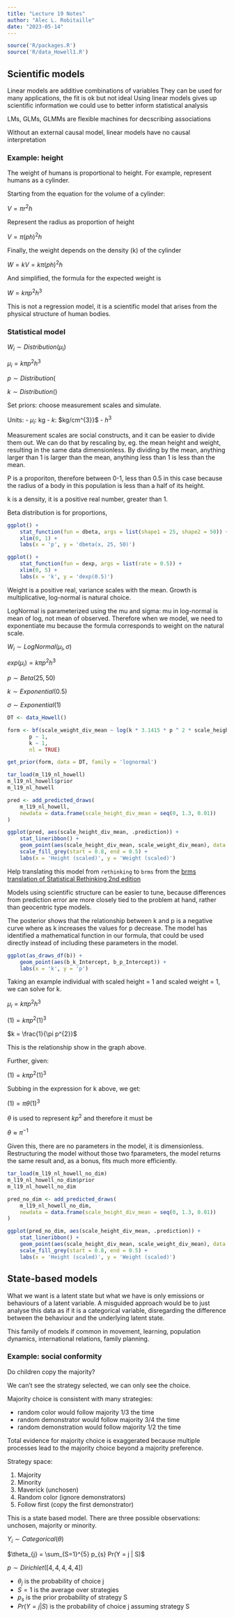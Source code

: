 ```yaml
---
title: "Lecture 19 Notes"
author: "Alec L. Robitaille"
date: "2023-05-14"
---
```


```r
source('R/packages.R')
source('R/data_Howell1.R')
```

## Scientific models

Linear models are additive combinations of variables
They can be used for many applications, the fit is ok but not ideal
Using linear models gives up scientific information we could use to better inform statistical analysis


LMs, GLMs, GLMMs are flexible machines for decscribing associations

Without an external causal model, linear models have no causal interpretation


### Example: height

The weight of humans is proportional to height. For example, represent humans as a cylinder. 

Starting from the equation for the volume of a cylinder:

$V = \pi r^{2} h$

Represent the radius as proportion of height

$V = \pi (ph)^{2} h$

Finally, the weight depends on the density (k) of the cylinder

$W = kV = k \pi (ph)^{2} h$

And simplified, the formula for the expected weight is

$W = k \pi p^{2}h^{3}$

This is not a regression model, it is a scientific model that arises from the physical structure of human bodies. 


### Statistical model

$W_{i} \sim Distribution(\mu_{i})$

$\mu_{i} = k \pi p^{2} h^{3}$

$p \sim Distribution($

$k \sim Distribution()$


Set priors: choose measurement scales and simulate. 

Units: 
- $\mu_{i}$: kg
- $k$: $kg/cm^{3}}$ 
- $h^{3}$

Measurement scales are social constructs, and it can be easier to divide them out. 
We can do that by rescaling by, eg. the mean height and weight, resulting in the same data dimensionless. 
By dividing by the mean, anything larger than 1 is larger than the mean, anything less than 1 is less than the mean. 


P is a proporiton, therefore between 0-1, less than 0.5 in this case because the radius of a body in this population is less than a half of its height. 

k is a density, it is a positive real number, greater than 1. 

Beta distribution is for proportions, 


```r
ggplot() + 
    stat_function(fun = dbeta, args = list(shape1 = 25, shape2 = 50)) + 
    xlim(0, 1) + 
    labs(x = 'p', y = 'dbeta(x, 25, 50)')

ggplot() + 
    stat_function(fun = dexp, args = list(rate = 0.5)) + 
    xlim(0, 5) + 
    labs(x = 'k', y = 'dexp(0.5)')
```

Weight is a positive real, variance scales with the mean. Growth is multiplicative, log-normal is natural choice. 

LogNormal is parameterized using the mu and sigma: mu in log-normal is mean of log, not mean of observed. Therefore when we model, we need to exponentiate mu because the formula corresponds to weight on the natural scale. 


$W_{i} \sim LogNormal(\mu_{i}, \sigma)$

$exp(\mu_{i}) = k \pi p^{2} h^{3}$

$p \sim Beta(25, 50)$

$k \sim Exponential(0.5)$

$\sigma \sim Exponential(1)$



```r
DT <- data_Howell()

form <- bf(scale_weight_div_mean ~ log(k * 3.1415 * p ^ 2 * scale_height_div_mean ^ 3),
       p ~ 1,
       k ~ 1,
       nl = TRUE)

get_prior(form, data = DT, family = 'lognormal')
```


```r
tar_load(m_l19_nl_howell)
m_l19_nl_howell$prior
m_l19_nl_howell

pred <- add_predicted_draws(
    m_l19_nl_howell, 
    newdata = data.frame(scale_height_div_mean = seq(0, 1.3, 0.01))
)

ggplot(pred, aes(scale_height_div_mean, .prediction)) + 
    stat_lineribbon() + 
    geom_point(aes(scale_height_div_mean, scale_weight_div_mean), data = DT) + 
    scale_fill_grey(start = 0.8, end = 0.5) + 
    labs(x = 'Height (scaled)', y = 'Weight (scaled)')
```

Help translating this model from `rethinking` to `brms` from the [brms translation of Statistical Rethinking 2nd edition](https://bookdown.org/content/4857/generalized-linear-madness.html#geometric-people)


Models using scientific structure can be easier to tune, because differences from prediction error are more closely tied to the problem at hand, rather than geocentric type models. 

The posterior shows that the relationship between k and p is a negative curve where as k increases the values for p decrease. The model has identified a mathematical function in our formula, that could be used directly instead of including these parameters in the model.

```r
ggplot(as_draws_df(b)) + 
    geom_point(aes(b_k_Intercept, b_p_Intercept)) + 
    labs(x = 'k', y = 'p')
```


Taking an example individual with scaled height = 1 and scaled weight = 1, we can solve for k. 

$\mu_{i} = k \pi p^{2} h^{3}$

$(1) = k \pi p^{2} (1)^{3}$

$k = \frac{1}{\pi p^{2}}$

This is the relationship show in the graph above. 

Further, given:

$(1) = k \pi p^{2} (1)^{3}$

Subbing in the expression for k above, we get:

$(1) = \pi \theta (1)^{3}$

$\theta$ is used to represent $k p^2$ and therefore it must be 

$\theta \approx \pi^{-1}$

Given this, there are no parameters in the model, it is dimensionless. 
Restructuring the model without those two fparameters, the model returns 
the same result and, as a bonus, fits much more efficiently.   


```r
tar_load(m_l19_nl_howell_no_dim)
m_l19_nl_howell_no_dim$prior
m_l19_nl_howell_no_dim

pred_no_dim <- add_predicted_draws(
    m_l19_nl_howell_no_dim, 
    newdata = data.frame(scale_height_div_mean = seq(0, 1.3, 0.01))
)

ggplot(pred_no_dim, aes(scale_height_div_mean, .prediction)) + 
    stat_lineribbon() + 
    geom_point(aes(scale_height_div_mean, scale_weight_div_mean), data = DT) + 
    scale_fill_grey(start = 0.8, end = 0.5) + 
    labs(x = 'Height (scaled)', y = 'Weight (scaled)')
```


## State-based models

What we want is a latent state but what we have is only emissions or behaviours of a latent variable. A misguided approach would be to just analyse this data as if it is a categorical variable, disregarding the difference between the behaviour and the underlying latent state. 

This family of models if common in movement, learning, population dynamics, international relations, family planning.



### Example: social conformity

Do children copy the majority?

We can't see the strategy selected, we can only see the choice. 

Majority choice is consistent with many strategies:

- random color would follow majority 1/3 the time
- random demonstrator would follow majority 3/4 the time 
- random demonstration would follow majority 1/2 the time


Total evidence for majority choice is exaggerated because multiple processes lead to the majority choice beyond a majority preference. 


Strategy space:

1. Majority
1. Minority
1. Maverick (unchosen)
1. Random color (ignore demonstrators)
1. Follow first (copy the first demonstrator)



This is a state based model. There are three possible observations: unchosen, majority or minority. 

$Y_{i} \sim Categorical(\theta)$

$\theta_{j} = \sum_{S=1}^{5} p_{s} Pr(Y = j | S)$ 

$p \sim Dirichlet([4, 4, 4, 4, 4])$

- $\theta_{j}$ is the probability of choice j
- $S = 1$ is the average over strategies
- $p_{s}$ is the prior probability of strategy S
- $Pr(Y=j | S)$ is the probability of choice j assuming strategy S


